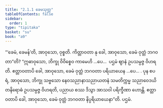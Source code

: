 ```yaml
---
title: "2.1.1 ခေမသုတ္တ"
tableOfContents: false
sidebar:
  order: 1
type: "tipitaka"
basket: "su"
book: "a9"
---
```



<DynamicBreadcrumb />

<Division number="52" book="a9" e="ch" v="17" p="248">

<Paragraph number="406" book="a9">
“‘ခေမံ, ခေမန်’တိ, အာဝုသော, ဝုစ္စတိ. ကိတ္တာဝတာ နု ခေါ, အာဝုသော, ခေမံ ဝုတ္တံ ဘဂဝတာ”တိ?
</Paragraph>

<Paragraph number="407" book="a9">
“ဣဓာဝုသော, ဘိက္ခု ဝိဝိစ္စေဝ ကာမေဟိ …ပေ…  ပဌမံ ဈာနံ ဥပသမ္ပဇ္ဇ ဝိဟရတိ. ဧတ္တာဝတာပိ ခေါ, အာဝုသော, ခေမံ ဝုတ္တံ ဘဂဝတာ ပရိယာယေန …ပေ… .
</Paragraph>

<Paragraph number="408" book="a9">
ပုန စပရံ, အာဝုသော, ဘိက္ခု သဗ္ဗသော နေဝသညာနာသညာယတနံ သမတိက္ကမ္မ သညာဝေဒယိတနိရောဓံ ဥပသမ္ပဇ္ဇ ဝိဟရတိ, ပညာယ စဿ ဒိသွာ အာသဝါ ပရိက္ခီဏာ ဟောန္တိ. ဧတ္တာဝတာပိ ခေါ, အာဝုသော, ခေမံ ဝုတ္တံ ဘဂဝတာ နိပ္ပရိယာယေနာ”တိ.

</Paragraph>
</Division>

<Paragraph number="409" type="center" book="a9">
ပဌမံ.
</Paragraph>